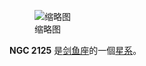 {{NGCInfoBox|NGCID=NGC 2125|發現者=約翰·弗里德里希·威廉·赫歇爾|發現日期=1834年12月-日|其他編號=ESO 57-SC44|曆元=J2000.0|赤經=5時50分54.3秒
|赤緯=-69°28'45"|星座=剑鱼座|星體=星系|星等=|表面亮度=|藍等=}}
[[File:NGC_2125_DSS.jpg|缩略图]]

'''NGC 2125''' 是[[剑鱼座|剑鱼座]]的一個[[星系|星系]]。

{{NGCReference|2125}}
{{Catalogs|NGC=2125}}